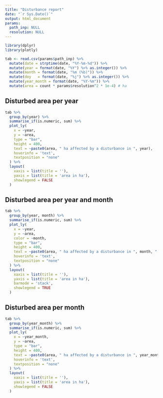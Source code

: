 ```yaml
---
title: "Disturbance report"
date: "`r Sys.Date()`"
output: html_document
params:
  path_inp: NULL
  resolution: NULL
---
```


```r
library(dplyr)
library(plotly)
```

```r
tab <- read.csv(params$path_inp) %>%
  mutate(date = strptime(date, "%Y-%m-%d")) %>%
  mutate(year = format(date, "%Y") %>% as.integer()) %>%
  mutate(month = format(date, "%m (%b)")) %>%
  mutate(doy   = format(date, "%j") %>% as.integer()) %>%
  mutate(year_month = format(date, "%Y-%m")) %>%
  mutate(area = count * params$resolution^2 * 1e-4) # ha
```

## Disturbed area per year

```r
tab %>% 
  group_by(year) %>%
  summarise_if(is.numeric, sum) %>%
  plot_ly(
    x = ~year,
    y = ~area,
    type = "bar",
    height = 400,
    text = ~paste0(area, " ha affected by a disturbance in ", year),
    hoverinfo = 'text',
    textposition = "none"
  ) %>%
  layout(
    xaxis = list(title = ''), 
    yaxis = list(title = 'area in ha'), 
    showlegend = FALSE
  )
```

## Disturbed area per year and month

```r
tab %>% 
  group_by(year, month) %>%
  summarise_if(is.numeric, sum) %>%
  plot_ly(
    x = ~year,
    y = ~area,
    color = ~month,
    type = "bar",
    height = 400,
    text = ~paste0(area, " ha affected by a disturbance in ", month, " ", year),
    hoverinfo = 'text',
    textposition = "none"
  ) %>%
  layout(
    xaxis = list(title = ''),
    yaxis = list(title = 'area in ha'),
    barmode = 'stack',
    showlegend = TRUE
  )
```

## Disturbed area per month

```r
tab %>% 
  group_by(year_month) %>%
  summarise_if(is.numeric, sum) %>%
  plot_ly(
    x = ~year_month,
    y = ~area,
    type = "bar",
    height = 400,
    text = ~paste0(area, " ha affected by a disturbance in ", year_month),
    hoverinfo = 'text',
    textposition = "none"
  ) %>%
  layout(
    xaxis = list(title = ''), 
    yaxis = list(title = 'area in ha'), 
    showlegend = FALSE
  )
```
